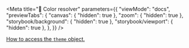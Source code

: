 
<Meta
    title="🎨 Color resolver" 
    parameters={{
        "viewMode": "docs",
        "previewTabs": {
            "canvas": { "hidden": true },
            "zoom": { "hidden": true },
            "storybook/background": { "hidden": true },
            "storybook/viewport": { "hidden": true },
        },
    }}
/>

[How to access the `theme` object.](https://react-dsfr.etalab.studio/css-in-js#colors)

<div style={{ "margin": "0 auto", "maxWidth": 1000 }}>
    <ColorHelper />
</div>
